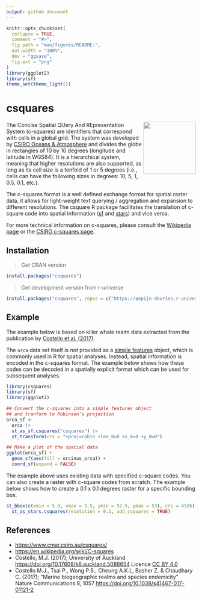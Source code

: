 ```yaml
---
output: github_document
---
```


```r
knitr::opts_chunk$set(
  collapse = TRUE,
  comment = "#>",
  fig.path = "man/figures/README-",
  out.width = "100%",
  dev = "ggsave",
  fig.ext = "png"
)
library(ggplot2)
library(sf)
theme_set(theme_light())

```

# csquares

<!-- badges: start -->
<!-- badges: end -->

<img src="man/figures/logo.svg" align="right" height="139" alt="" />

The Concise Spatial QUery And REpresentation System (c-squares) are identifiers that
correspond with cells in a global grid. The system was developed by
[CSIRO Oceans & Atmosphere](https://en.wikipedia.org/wiki/CSIRO_Oceans_and_Atmosphere) and
divides the globe in rectangles of 10 by 10 degrees (longitude and latitude in
WGS84). It is a hierarchical system, meaning that higher resolutions are also supported,
as long as its cell size is a tenfold of 1 or 5 degrees (i.e., cells can have the following
sizes in degrees: 10, 5, 1, 0.5, 0.1, etc.).

The c-squares format is a well defined exchange format for spatial raster data, it allows
for light-weight text querying / aggregation and expansion to different resolutions. The
csquare R package facilitates the translation of c-square code into spatial information
([sf](https://r-spatial.github.io/sf/) and [stars](https://r-spatial.github.io/stars/))
and vice versa.

For more technical information on c-squares, please consult the
[Wikipedia page](https://en.wikipedia.org/wiki/C-squares) or the
[CSIRO c-squares page](https://www.cmar.csiro.au/csquares/).

## Installation

> Get CRAN version
```r
install.packages("csquares")
```

> Get development version from r-universe
```r
install.packages("csquares", repos = c("https://pepijn-devries.r-universe.dev", "https://cloud.r-project.org"))
```

## Example

The example below is based on killer whale realm data extracted from the publication by
[Costello et al. (2017)](#references).

The `orca` data set itself is *not* provided as a [simple features](https://r-spatial.github.io/sf/)
object, which is commonly used in R for spatial analyses. Instead, spatial information is encoded in
the c-squares format. The example below shows how these codes can be decoded in a spatially explicit
format which can be used for subsequent analyses.

```r
library(csquares)
library(sf)
library(ggplot2)

## Convert the c-squares into a simple features object
## and tranform to Robinson's projection
orca_sf <-
  orca |>
  st_as_sf.csquares("csquares") |>
  st_transform(crs = "+proj=robin +lon_0=0 +x_0=0 +y_0=0")

## Make a plot of the spatial data
ggplot(orca_sf) +
  geom_sf(aes(fill = orcinus_orca)) +
  coord_sf(expand = FALSE)
```

The example above uses existing data with specified c-square codes. You can also
create a raster with c-square codes from scratch. The example below shows how to
create a 0.1 x 0.1 degrees raster for a specific bounding box.

```r
st_bbox(c(xmin = 5.0, xmax = 5.5, ymin = 52.5, ymax = 53), crs = 4326) |>
  st_as_stars.csquares(resolution = 0.1, add_csquares = TRUE)
```

## References

 * <https://www.cmar.csiro.au/csquares/>
 * <https://en.wikipedia.org/wiki/C-squares>
 * Costello, M.J. (2017); University of Auckland <https://doi.org/10.17608/k6.auckland.5086654>
   Licence [CC BY 4.0](https://creativecommons.org/licenses/by/4.0/)
 * Costello M.J., Tsai P., Wong P.S., Cheung A.K.L, Basher Z. & Chaudhary C. (2017);
   "Marine biogeographic realms and species endemicity" Nature Communications 8, 1057
   <https://doi.org/10.1038/s41467-017-01121-2>
